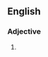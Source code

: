 ==English==

===Adjective===
{{head|en|adjective}}

# {{alternative spelling of|hypnagogic|lang=en}}